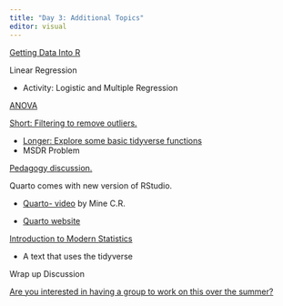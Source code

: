 ```yaml
---
title: "Day 3: Additional Topics"
editor: visual
---
```


[Getting Data Into R](./Importing-data.html)

Linear Regression

-   Activity: Logistic and Multiple Regression

[ANOVA](./ANOVA.html)

[Short: Filtering to remove outliers.](./outliers.html)

-   [Longer: Explore some basic tidyverse functions](./Tidyverse.html)
-   MSDR Problem

[Pedagogy discussion.](./pedagogy.html)

Quarto comes with new version of RStudio.

-   [Quarto- video](https://www.youtube.com/watch?v=_f3latmOhew) by Mine C.R.

-   [Quarto website](https://quarto.org/)

[Introduction to Modern Statistics](https://www.openintro.org/book/ims/)

-   A text that uses the tidyverse

Wrap up Discussion

[Are you interested in having a group to work on this over the summer?](https://docs.google.com/document/d/1YnoZr6WPz0dvW3B-PQ_dDob-ieUepgFqYbG8FOzJuFc/edit?usp=sharing)
